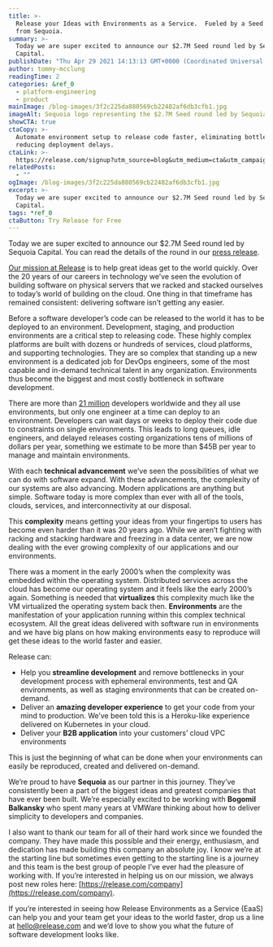 ```yaml
---
title: >-
  Release your Ideas with Environments as a Service.  Fueled by a Seed Round
  from Sequoia.
summary: >-
  Today we are super excited to announce our $2.7M Seed round led by Sequoia
  Capital.
publishDate: "Thu Apr 29 2021 14:13:13 GMT+0000 (Coordinated Universal Time)"
author: tommy-mcclung
readingTime: 2
categories: &ref_0
  - platform-engineering
  - product
mainImage: /blog-images/3f2c225da880569cb22482af6db3cfb1.jpg
imageAlt: Sequoia logo representing the $2.7M Seed round led by Sequoia Capital
showCTA: true
ctaCopy: >-
  Automate environment setup to release code faster, eliminating bottlenecks and
  reducing deployment delays.
ctaLink: >-
  https://release.com/signup?utm_source=blog&utm_medium=cta&utm_campaign=blog-cta&utm_content=releasehub-sequoia-funded
relatedPosts:
  - ""
ogImage: /blog-images/3f2c225da880569cb22482af6db3cfb1.jpg
excerpt: >-
  Today we are super excited to announce our $2.7M Seed round led by Sequoia
  Capital.
tags: *ref_0
ctaButton: Try Release for Free
---
```


Today we are super excited to announce our $2.7M Seed round led by Sequoia Capital. You can read the details of the round in our [press release](https://release.com/press-releases).

[Our mission at Release](https://release.com/blog/the-release-mission) is to help great ideas get to the world quickly. Over the 20 years of our careers in technology we’ve seen the evolution of building software on physical servers that we racked and stacked ourselves to today’s world of building on the cloud. One thing in that timeframe has remained consistent: delivering software isn’t getting any easier.

Before a software developer’s code can be released to the world it has to be deployed to an environment. Development, staging, and production environments are a critical step to releasing code. These highly complex platforms are built with dozens or hundreds of services, cloud platforms, and supporting technologies. They are so complex that standing up a new environment is a dedicated job for DevOps engineers, some of the most capable and in-demand technical talent in any organization. Environments thus become the biggest and most costly bottleneck in software development.

There are more than [21 million](https://en.wikipedia.org/wiki/Software_engineering_demographics) developers worldwide and they all use environments, but only one engineer at a time can deploy to an environment. Developers can wait days or weeks to deploy their code due to constraints on single environments. This leads to long queues, idle engineers, and delayed releases costing organizations tens of millions of dollars per year, something we estimate to be more than $45B per year to manage and maintain environments.

With each **technical advancement** we’ve seen the possibilities of what we can do with software expand. With these advancements, the complexity of our systems are also advancing. Modern applications are anything but simple. Software today is more complex than ever with all of the tools, clouds, services, and interconnectivity at our disposal.

This **complexity** means getting your ideas from your fingertips to users has become even harder than it was 20 years ago. While we aren’t fighting with racking and stacking hardware and freezing in a data center, we are now dealing with the ever growing complexity of our applications and our environments.

There was a moment in the early 2000’s when the complexity was embedded within the operating system. Distributed services across the cloud has become our operating system and it feels like the early 2000’s again. Something is needed that **virtualizes** this complexity much like the VM virtualized the operating system back then.
**Environments** are the manifestation of your application running within this complex technical ecosystem. All the great ideas delivered with software run in environments and we have big plans on how making environments easy to reproduce will get these ideas to the world faster and easier.

Release can:

- Help you **streamline development** and remove bottlenecks in your development process with ephemeral environments, test and QA environments, as well as staging environments that can be created on-demand.
- Deliver an **amazing developer experience** to get your code from your mind to production. We’ve been told this is a Heroku-like experience delivered on Kubernetes in your cloud. 
- Deliver your **B2B application** into your customers’ cloud VPC environments

This is just the beginning of what can be done when your environments can easily be reproduced, created and delivered on-demand.

We’re proud to have **Sequoia** as our partner in this journey. They’ve consistently been a part of the biggest ideas and greatest companies that have ever been built. We’re especially excited to be working with **Bogomil Balkansky** who spent many years at VMWare thinking about how to deliver simplicity to developers and companies.

I also want to thank our team for all of their hard work since we founded the company. They have made this possible and their energy, enthusiasm, and dedication has made building this company an absolute joy. I know we’re at the starting line but sometimes even getting to the starting line is a journey and this team is the best group of people I’ve ever had the pleasure of working with. If you’re interested in helping us on our mission, we always post new roles here: [https://release.com/company](https://release.com/company).

If you’re interested in seeing how Release Environments as a Service (EaaS) can help you and your team get your ideas to the world faster, drop us a line at [hello@release.com](mailto:hello@release.com) and we’d love to show you what the future of software development looks like.
